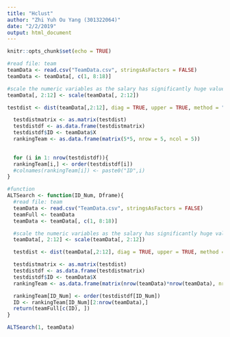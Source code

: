 ```yaml
---
title: "Hclust"
author: "Zhi Yuh Ou Yang (301322064)"
date: "2/2/2019"
output: html_document
---
```


```r
knitr::opts_chunk$set(echo = TRUE)
```

```r
#read file: team
teamData <- read.csv("TeamData.csv", stringsAsFactors = FALSE)
teamData <- teamData[, c(1, 8:18)]

#scale the numeric variables as the salary has significantly huge value than other variables
teamData[, 2:12] <- scale(teamData[, 2:12])
```

```r
testdist <- dist(teamData[,2:12], diag = TRUE, upper = TRUE, method = "euclidean")

  testdistmatrix <- as.matrix(testdist)
  testdistdf <- as.data.frame(testdistmatrix)
  testdistdf$ID <- teamData$X
  rankingTeam <- as.data.frame(matrix(5*5, nrow = 5, ncol = 5))

  
  for (i in 1: nrow(testdistdf)){
  rankingTeam[i,] <- order(testdistdf[i])
  #colnames(rankingTeam[i]) <- paste0("ID",i)
}
```

```r
#function
ALTSearch <- function(ID_Num, Dframe){
  #read file: team
  teamData <- read.csv("TeamData.csv", stringsAsFactors = FALSE)
  teamFull <- teamData
  teamData <- teamData[, c(1, 8:18)]

  #scale the numeric variables as the salary has significantly huge value than other variables
  teamData[, 2:12] <- scale(teamData[, 2:12])

  testdist <- dist(teamData[,2:12], diag = TRUE, upper = TRUE, method = "euclidean")

  testdistmatrix <- as.matrix(testdist)
  testdistdf <- as.data.frame(testdistmatrix)
  testdistdf$ID <- teamData$X
  rankingTeam <- as.data.frame(matrix(nrow(teamData)*nrow(teamData), nrow = nrow(teamData), ncol = nrow(teamData)))

  rankingTeam[ID_Num] <- order(testdistdf[ID_Num])
  ID <- rankingTeam[ID_Num][2:nrow(teamData),]
  return(teamFull[c(ID), ])
}

ALTSearch(1, teamData)
```

